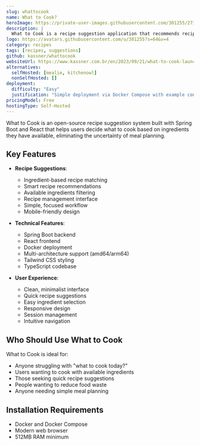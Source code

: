 ```yaml
---
slug: whattocook
name: What to Cook?
heroImage: https://private-user-images.githubusercontent.com/301255/273595771-9ba8ba72-8398-4d7e-a0d2-9df99e899f0d.png?jwt=eyJhbGciOiJIUzI1NiIsInR5cCI6IkpXVCJ9.eyJpc3MiOiJnaXRodWIuY29tIiwiYXVkIjoicmF3LmdpdGh1YnVzZXJjb250ZW50LmNvbSIsImtleSI6ImtleTUiLCJleHAiOjE3NDgxMDk3MzEsIm5iZiI6MTc0ODEwOTQzMSwicGF0aCI6Ii8zMDEyNTUvMjczNTk1NzcxLTliYThiYTcyLTgzOTgtNGQ3ZS1hMGQyLTlkZjk5ZTg5OWYwZC5wbmc_WC1BbXotQWxnb3JpdGhtPUFXUzQtSE1BQy1TSEEyNTYmWC1BbXotQ3JlZGVudGlhbD1BS0lBVkNPRFlMU0E1M1BRSzRaQSUyRjIwMjUwNTI0JTJGdXMtZWFzdC0xJTJGczMlMkZhd3M0X3JlcXVlc3QmWC1BbXotRGF0ZT0yMDI1MDUyNFQxNzU3MTFaJlgtQW16LUV4cGlyZXM9MzAwJlgtQW16LVNpZ25hdHVyZT0yMDk2NmU2MGQ3MjgyNDVmNTFlNDg0YTMwODNjYzExYThlYWFhOWM3NDgxMGEwNjczNmM1NzRmOTFmZmE2Y2ZiJlgtQW16LVNpZ25lZEhlYWRlcnM9aG9zdCJ9.irl3oNEjYrdtkKZc-ppF9FpJEjEsB7joUEaG2WU_4a4
description: |
  What to Cook is a recipe suggestion application that recommends recipes based on ingredients you have available at home, built with Spring Boot and React.
logo: https://avatars.githubusercontent.com/u/301255?s=64&v=4
category: recipes
tags: [recipes, suggestions]
github: kassner/whattocook
websiteUrl: https://www.kassner.com.br/en/2023/09/21/what-to-cook-launch/
alternatives:
  selfHosted: [mealie, kitchenowl]
  nonSelfHosted: []
deployment:
  difficulty: "Easy"
  justification: "Simple deployment via Docker Compose with example configuration provided."
pricingModel: Free
hostingType: Self-Hosted
---
```


What to Cook is an open-source recipe suggestion system built with Spring Boot and React that helps users decide what to cook based on ingredients they have available, eliminating the uncertainty of meal planning.

## Key Features

- **Recipe Suggestions**:

  - Ingredient-based recipe matching
  - Smart recipe recommendations
  - Available ingredients filtering
  - Recipe management interface
  - Simple, focused workflow
  - Mobile-friendly design

- **Technical Features**:

  - Spring Boot backend
  - React frontend
  - Docker deployment
  - Multi-architecture support (amd64/arm64)
  - Tailwind CSS styling
  - TypeScript codebase

- **User Experience**:
  - Clean, minimalist interface
  - Quick recipe suggestions
  - Easy ingredient selection
  - Responsive design
  - Session management
  - Intuitive navigation

## Who Should Use What to Cook

What to Cook is ideal for:

- Anyone struggling with "what to cook today?"
- Users wanting to cook with available ingredients
- Those seeking quick recipe suggestions
- People wanting to reduce food waste
- Anyone needing simple meal planning

## Installation Requirements

- Docker and Docker Compose
- Modern web browser
- 512MB RAM minimum
